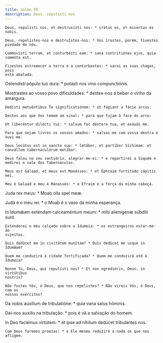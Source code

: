 ```yaml
---
title: Salmo 59
description: Deus, repulisti nos
---
```


<div class="side-by-side not-content">

    Deus, repulísti nos, et destruxísti nos: * irátus es, et misértus es nobis.

    Deus, repelistes-nos e destruístes-nos: * Vos irastes, porém, tivestes
    piedade de nós.

    Commovísti terram, et conturbásti eam: * sana contritiónes ejus, quia
    commóta est.

    Fizestes estremecer a terra e a conturbastes: * sarai as suas chagas, pois
    está abalada.
  </span>

Ostendísti pópulo tuo dura: * potásti nos vino compunctiónis.

  <span>
    Mostrastes ao vosso povo dificuldades: * destes-nos a beber o vinho da
    amargura.

    Dedísti metuéntibus Te significatiónem: * ut fúgiant a fácie arcus:

    Destes aos que Vos temem um sinal: * para que fujam à face do arco:

    Ut liberéntur dilécti tui: * salvum fac déxtera tua, et exáudi me.

    Para que sejam livres os vossos amados: * salvai-me com vossa dextra e
    ouvi-me.

    Deus locútus est in sancto suo: * lætábor, et partíbor Síchimam: et
    convállem tabernaculórum metíbor.

    Deus falou no seu santuário, alegrar-me-ei: * e repartirei a Siquém e
    medirei o vale dos Tabernáculos.

    Meus est Gálaad, et meus est Manásses: * et Éphraim fortitúdo cápitis mei.

    Meu é Galaad e meu é Manassés: * e Efraim é a força da minha cabeça.
  </span>

Juda rex meus: * Moab olla spei meæ.

Judá é o meu rei: * o Moab é o vaso da minha esperança.

  <span>
    In Idumǽam exténdam calceaméntum meum: * mihi alienígenæ súbditi sunt.

    Estenderei o meu calçado sobre a Idumeia: * os estrangeiros estar-me-ão
    sujeitos.

    Quis dedúcet me in civitátem munítam? * Quis dedúcet me usque in Idumǽam?

    Quem me conduzirá à cidade fortificada? * Quem me conduzirá até à Idumeia?

    Nonne Tu, Deus, qui repulísti nos? * Et non egrediéris, Deus, in virtútibus
    nostris?

    Não fostes Vós, ó Deus, que nos repelistes? * Não vireis Vós, ó Deus, com os
    nossos exércitos?
  </span>

Da nobis auxílium de tribulatióne: * quia vana salus hóminis.

Dai-nos auxílio na tribulação: * pois é vã a salvação do homem.

  <span>
    In Deo faciémus virtútem: * et ipse ad níhilum dedúcet tribulántes nos.

    Com Deus faremos proezas: * e Ele mesmo reduzirá a nada os que nos afligem.

</div>
